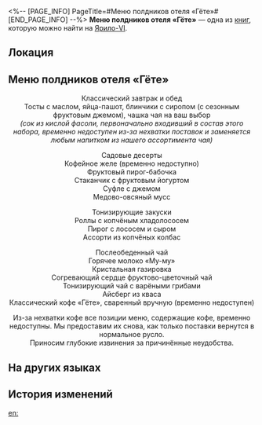 <%-- [PAGE_INFO]
PageTitle=#Меню полдников отеля «Гёте»#
[END_PAGE_INFO] --%>
{{Дополнить}}
{{Книга Инфобокс
|id           = 103
|Название     = 
|Изображение  = Иконка Книга.png
|Мир          = Ярило-VI
|Томов        = 1
|Автор        = <!--нужно добавить-->
|Описание     = Меню знаменитых блюд отеля «Гёте». Свидетельство былого изобилия и радостей Белобога.
|Том1         = {{tx}}
|Источник1    = {{tx|Отсутствует источник}}
|Персонажи    = 
|Фракции      = 
}}
'''Меню полдников отеля «Гёте»''' — одна из [[Книги|книг]], которую можно найти на [[Ярило-VI]].

==Локация==
{{Отметка карты|<!--название карты-->|<!--id отметки-->}}

==Меню полдников отеля «Гёте»==
<div align="center">Классический завтрак и обед<br />
Тосты с маслом, яйца-пашот, блинчики с сиропом (с сезонным фруктовым джемом), чашка чая на ваш выбор<br />
''(сок из кислой фасоли, первоначально входивший в состав этого набора, временно недоступен из-за нехватки поставок и заменяется любым напитком из нашего ассортимента чая)''

Садовые десерты<br />
Кофейное желе (временно недоступно)<br />
Фруктовый пирог-бабочка<br />
Стаканчик с фруктовым йогуртом<br />
Суфле с джемом<br />
Медово-овсяный мусс

Тонизирующие закуски<br />
Роллы с копчёным хладолососем<br />
Пирог с лососем и сыром<br />
Ассорти из копчёных колбас

Послеобеденный чай<br />
Горячее молоко «Му-му»<br />
Кристальная газировка<br />
Согревающий сердце фруктово-цветочный чай<br />
Тонизирующий чай с варёными грибами<br />
Айсберг из кваса<br />
Классический кофе «Гёте», сваренный вручную (временно недоступен)

Из-за нехватки кофе все позиции меню, содержащие кофе, временно недоступны. Мы предоставим их снова, как только поставки вернутся в нормальное русло.<br />
Приносим глубокие извинения за причинённые неудобства.</div>

==На других языках==
{{На других языках
|en   = Goethe Hotel Tea Time Menu
|zhs  = 歌德宾馆下午茶餐单
|zht  = 歌德賓館下午茶菜單
|ja   = ゲーテホテル・アフタヌーンティーメニュー
|ko   = 괴테 호텔 차 메뉴판
|es   = Menú de la hora del té del Hotel Goethe
|fr   = Menu de l'Hôtel Goethe à l'heure du thé
|ru   = Меню полдников отеля «Гёте»
|th   = เมนูน้ำชายามบ่ายของ Goethe Hotel
|vi   = Thực Đơn Trà Chiều Khách Sạn Goethe
|de   = Hotel Goethe – Menü für die Teezeit
|id   = Menu Camilan Teh Sore Goethe Hotel
|pt   = Menu de Chá do Hotel Goethe
}}

==История изменений==
{{История изменений|3.5}}

[[en:]]